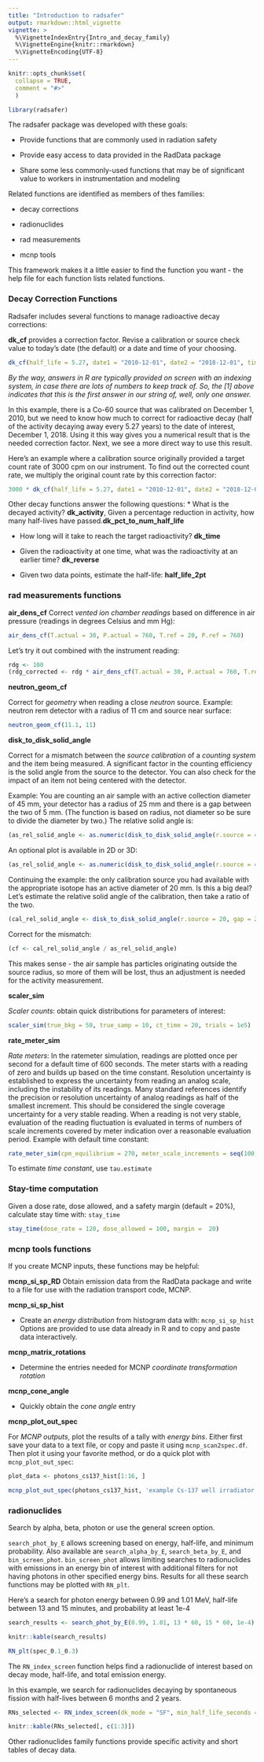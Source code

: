 ```yaml
---
title: "Introduction to radsafer"
output: rmarkdown::html_vignette
vignette: >
  %\VignetteIndexEntry{Intro_and_decay_family}
  %\VignetteEngine{knitr::rmarkdown}
  %\VignetteEncoding{UTF-8}
---
```


```r
knitr::opts_chunk$set(
  collapse = TRUE,
  comment = "#>"
  )
```

```r
library(radsafer)
```

The radsafer package was developed with these goals:

* Provide functions that are commonly used in radiation safety

* Provide easy access to data provided in the RadData package

* Share some less commonly-used functions that may be of significant value to workers in instrumentation and modeling

Related functions are identified as members of thes families:

* decay corrections 

* radionuclides 

* rad measurements 

* mcnp tools 

This framework makes it a little easier to find the function you want - the help file for each function lists related functions.

### Decay Correction Functions
Radsafer includes several functions to manage radioactive decay corrections:

**dk_cf** provides a correction factor. Revise a calibration or source check value to today's date (the default) or a date and time of your choosing. 

```r
dk_cf(half_life = 5.27, date1 = "2010-12-01", date2 = "2018-12-01", time_unit = "y")
```
*By the way, answers in R are typically provided on screen with an indexing system, in case there are lots of numbers to keep track of. So, the [1] above indicates that this is the first answer in our string of, well, only one answer.* 

In this example, there is a Co-60 source that was calibrated on December 1, 2010, but we need to know how much to correct for radioactive decay (half of the activity decaying away every 5.27 years) to the date of interest, December 1, 2018. Using it this way gives you a numerical result that is the needed correction factor. Next, we see a more direct way to use this result.

Here's an example where a calibration source originally provided a target count rate of 3000 cpm on our instrument. To find out the corrected count rate, we multiply the original count rate by this correction factor:
```r
3000 * dk_cf(half_life = 5.27, date1 = "2010-12-01", date2 = "2018-12-01", time_unit = "y")
```

Other decay functions answer the following questions: 
* What is the decayed activity? **dk_activity**, Given a percentage reduction in activity, how many half-lives have passed.**dk_pct_to_num_half_life**

* How long will it take to reach the target radioactivity? **dk_time**

* Given the radioactivity at one time, what was the radioactivity at an earlier time? **dk_reverse** 

* Given two data points, estimate the half-life: **half_life_2pt**

### rad measurements functions
**air_dens_cf**
Correct _vented ion chamber readings_ based on difference in air pressure (readings in degrees Celsius and mm Hg):
```r
air_dens_cf(T.actual = 30, P.actual = 760, T.ref = 20, P.ref = 760)
```
Let's try it out combined with the instrument reading:
```r
rdg <- 100
(rdg_corrected <- rdg * air_dens_cf(T.actual = 30, P.actual = 760, T.ref = 20, P.ref = 760))
```

**neutron_geom_cf**

Correct for _geometry_ when reading a close _neutron_ source. Example: neutron rem detector with a radius of 11 cm and source near surface:
```r
neutron_geom_cf(11.1, 11)
```

**disk_to_disk_solid_angle**

Correct for a mismatch between the _source calibration_ of a _counting system_ and the item being measured. A significant factor in the counting efficiency is the solid angle from the source to the detector. You can also check for the impact of an item not being centered with the detector.

Example: You are counting an air sample with an active collection diameter of 45 mm, your detector has a radius of 25 mm and there is a gap between the two of 5 mm. (The function is based on radius, not diameter so be sure to divide the diameter by two.) The relative solid angle is:

```r
(as_rel_solid_angle <- as.numeric(disk_to_disk_solid_angle(r.source = 45/2, gap = 20, r.detector = 12.5, runs = 1e4, plot.opt = "n")))
```

An optional plot is available in 2D or 3D:
```r
(as_rel_solid_angle <- as.numeric(disk_to_disk_solid_angle(r.source = 45/2, gap = 20, r.detector = 12.5, runs = 1e4, plot.opt = "3d")))
```
 
Continuing the example: the only calibration source you had available with the appropriate isotope has an active diameter of 20 mm. Is this a big deal? Let's estimate the relative solid angle of the calibration, then take a ratio of the two.

```r
(cal_rel_solid_angle <- disk_to_disk_solid_angle(r.source = 20, gap = 20, r.detector = 12.5, runs = 1e4, plot.opt = "n"))
```
Correct for the mismatch:
```r
(cf <- cal_rel_solid_angle / as_rel_solid_angle)
```
This makes sense - the air sample has particles originating outside the source radius, so more of them will be lost, thus an adjustment is needed for the activity measurement.

**scaler_sim**

_Scaler counts_: obtain quick distributions for parameters of interest:
```r
scaler_sim(true_bkg = 50, true_samp = 10, ct_time = 20, trials = 1e5)
```

**rate_meter_sim**

_Rate meters_: In the ratemeter simulation, readings are plotted once per second for a default time of 600 seconds. The meter starts with a reading of zero and builds up based on the time constant. Resolution uncertainty is established to express the uncertainty from reading an analog scale, including the instability of its readings. Many standard references identify the precision or resolution uncertainty of analog readings as half of the smallest increment. This should be considered the single coverage uncertainty for a very stable reading. When a reading is not very stable, evaluation of the reading fluctuation is evaluated in terms of numbers of scale increments covered by meter indication over a reasonable evaluation period. Example with default time constant:
```r
rate_meter_sim(cpm_equilibrium = 270, meter_scale_increments = seq(100, 1000, 20))
```

To estimate _time constant_, use `tau.estimate`

### Stay-time computation

Given a dose rate, dose allowed, and a safety margin (default = 20%), calculate stay time with: `stay_time`
```r
stay_time(dose_rate = 120, dose_allowed = 100, margin =  20)
```

### mcnp tools functions

If you create MCNP inputs, these functions may be helpful:

**mcnp_si_sp_RD**
Obtain emission data from the RadData package and write to a file for use with the radiation transport code, MCNP.

**mcnp_si_sp_hist** 

* Create an _energy distribution_ from histogram data with: `mcnp_si_sp_hist` Options are provided to use data already in R and to copy and paste data interactively.

**mcnp_matrix_rotations**

* Determine the entries needed for MCNP _coordinate transformation rotation_ 

**mcnp_cone_angle**

* Quickly obtain the _cone angle_ entry

**mcnp_plot_out_spec**

For _MCNP outputs_, plot the results of a tally with _energy bins_. Either first save your data to a text file, or copy and paste it using `mcnp_scan2spec.df`. Then plot it using your favorite method, or do a quick plot with `mcnp_plot_out_spec`:

```r
plot_data <- photons_cs137_hist[1:16, ]
```
```r
mcnp_plot_out_spec(photons_cs137_hist, 'example Cs-137 well irradiator')
```

### radionuclides
Search by alpha, beta, photon or use the general screen option. 

`search_phot_by_E` allows screening based on energy, half-life, and minimum probability. Also available are `search_alpha_by_E`, `search_beta_by_E`, and `bin_screen_phot`. `bin_screen_phot` allows limiting searches to radionuclides with emissions in an energy bin of interest with additional filters for not having photons in other specified energy bins. Results for all these search functions may be plotted with `RN_plt`.

Here's a search for photon energy between 0.99 and 1.01 MeV, half-life between 13 and 15 minutes, and probability at least 1e-4

```r
search_results <- search_phot_by_E(0.99, 1.01, 13 * 60, 15 * 60, 1e-4)
```

```r
knitr::kable(search_results)
```

```r
RN_plt(spec_0.1_0.3)
```

The `RN_index_screen` function helps find a radionuclide of interest based on decay mode, half-life, and total emission energy.

In this example, we search for radionuclides decaying by spontaneous fission with half-lives between 6 months and 2 years.

```r
RNs_selected <- RN_index_screen(dk_mode = "SF", min_half_life_seconds = 0.5 * 3.153e7, max_half_life_seconds = 2 * 3.153e7)
```

```r
knitr::kable(RNs_selected[, c(1:3)])
```

Other radionuclides family functions provide specific activity and short tables of decay data.

